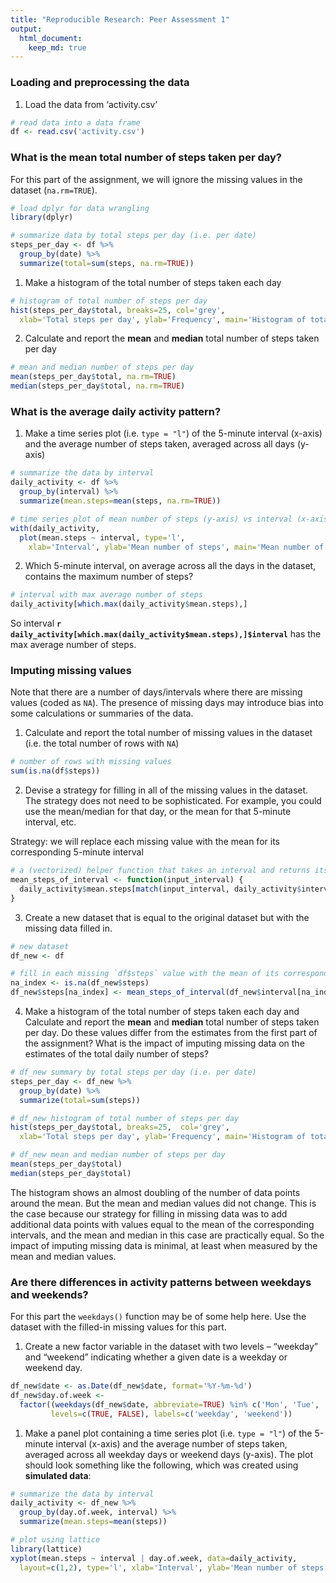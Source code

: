 ```yaml
---
title: "Reproducible Research: Peer Assessment 1"
output: 
  html_document:
    keep_md: true
---
```


### Loading and preprocessing the data

1. Load the data from 'activity.csv'

```r
# read data into a data frame
df <- read.csv('activity.csv')
```

### What is the mean total number of steps taken per day?

For this part of the assignment, we will ignore the missing values in the dataset (`na.rm=TRUE`).

```r
# load dplyr for data wrangling
library(dplyr)

# summarize data by total steps per day (i.e. per date)
steps_per_day <- df %>%
  group_by(date) %>%
  summarize(total=sum(steps, na.rm=TRUE))
```

1. Make a histogram of the total number of steps taken each day

```r
# histogram of total number of steps per day
hist(steps_per_day$total, breaks=25, col='grey',
  xlab='Total steps per day', ylab='Frequency', main='Histogram of total steps per day')
```

2. Calculate and report the **mean** and **median** total number of steps taken per day

```r
# mean and median number of steps per day
mean(steps_per_day$total, na.rm=TRUE)
median(steps_per_day$total, na.rm=TRUE)
```

### What is the average daily activity pattern?

1. Make a time series plot (i.e. `type = "l"`) of the 5-minute interval (x-axis) and the average number of steps taken, averaged across all days (y-axis)

```r
# summarize the data by interval
daily_activity <- df %>%
  group_by(interval) %>%
  summarize(mean.steps=mean(steps, na.rm=TRUE))

# time series plot of mean number of steps (y-axis) vs interval (x-axis)
with(daily_activity,
  plot(mean.steps ~ interval, type='l',
    xlab='Interval', ylab='Mean number of steps', main='Mean number of steps by interval'))
```

2. Which 5-minute interval, on average across all the days in the dataset, contains the maximum number of steps?

```r
# interval with max average number of steps
daily_activity[which.max(daily_activity$mean.steps),]
```

So interval **`r daily_activity[which.max(daily_activity$mean.steps),]$interval`** has the max average number of steps.

### Imputing missing values

Note that there are a number of days/intervals where there are missing
values (coded as `NA`). The presence of missing days may introduce
bias into some calculations or summaries of the data.

1. Calculate and report the total number of missing values in the dataset (i.e. the total number of rows with `NA`)

```r
# number of rows with missing values
sum(is.na(df$steps))
```

2. Devise a strategy for filling in all of the missing values in the dataset. The strategy does not need to be sophisticated. For example, you could use the mean/median for that day, or the mean for that 5-minute interval, etc.

Strategy: we will replace each missing value with the mean for its corresponding 5-minute interval

```r
# a (vectorized) helper function that takes an interval and returns its mean number of steps
mean_steps_of_interval <- function(input_interval) {
  daily_activity$mean.steps[match(input_interval, daily_activity$interval)]
}
```

3. Create a new dataset that is equal to the original dataset but with the missing data filled in.

```r
# new dataset
df_new <- df

# fill in each missing `df$steps` value with the mean of its corresponding 5-minute interval
na_index <- is.na(df_new$steps)
df_new$steps[na_index] <- mean_steps_of_interval(df_new$interval[na_index])
```

4. Make a histogram of the total number of steps taken each day and Calculate and report the **mean** and **median** total number of steps taken per day. Do these values differ from the estimates from the first part of the assignment? What is the impact of imputing missing data on the estimates of the total daily number of steps?

```r
# df_new summary by total steps per day (i.e. per date)
steps_per_day <- df_new %>%
  group_by(date) %>%
  summarize(total=sum(steps))

# df_new histogram of total number of steps per day
hist(steps_per_day$total, breaks=25,  col='grey',
  xlab='Total steps per day', ylab='Frequency', main='Histogram of total steps per day')

# df_new mean and median number of steps per day
mean(steps_per_day$total)
median(steps_per_day$total)
```

The histogram shows an almost doubling of the number of data points around the mean.  But the mean and median values did not change.  This is the case because our strategy for filling in missing data was to add additional data points with values equal to the mean of the corresponding intervals, and the mean and median in this case are practically equal.  So the impact of imputing missing data is minimal, at least when measured by the mean and median values.

### Are there differences in activity patterns between weekdays and weekends?

For this part the `weekdays()` function may be of some help here. Use
the dataset with the filled-in missing values for this part.

1. Create a new factor variable in the dataset with two levels -- "weekday" and "weekend" indicating whether a given date is a weekday or weekend day.

```r
df_new$date <- as.Date(df_new$date, format='%Y-%m-%d')
df_new$day.of.week <-
  factor((weekdays(df_new$date, abbreviate=TRUE) %in% c('Mon', 'Tue', 'Wed', 'Thu', 'Fri')), 
         levels=c(TRUE, FALSE), labels=c('weekday', 'weekend'))
```

1. Make a panel plot containing a time series plot (i.e. `type = "l"`) of the 5-minute interval (x-axis) and the average number of steps taken, averaged across all weekday days or weekend days (y-axis). The plot should look something like the following, which was created using **simulated data**:

```r
# summarize the data by interval
daily_activity <- df_new %>%
  group_by(day.of.week, interval) %>%
  summarize(mean.steps=mean(steps))

# plot using lattice
library(lattice)
xyplot(mean.steps ~ interval | day.of.week, data=daily_activity,
  layout=c(1,2), type='l', xlab='Interval', ylab='Mean number of steps')
```
